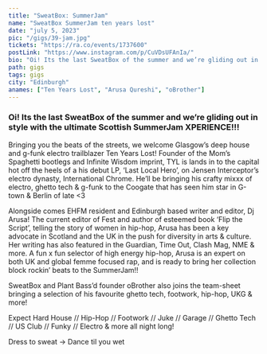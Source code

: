 ---
title: "SweatBox: SummerJam"
name: "SweatBox SummerJam ten years lost"
date: "july 5, 2023"
pic: "/gigs/39-jam.jpg"
tickets: "https://ra.co/events/1737600"
postLink: "https://www.instagram.com/p/CuVDsUFAnIa/"
bio: "Oi! Its the last SweatBox of the summer and we’re gliding out in style with the ultimate Scottish SummerJam XPERIENCE!!!"
path: gigs
tags: gigs
city: "Edinburgh"
anames: ["Ten Years Lost", "Arusa Qureshi", "oBrother"]
---

### Oi! Its the last SweatBox of the summer and we’re gliding out in style with the ultimate Scottish SummerJam XPERIENCE!!!

Bringing you the beats of the streets, we welcome Glasgow’s deep house and g-funk electro trailblazer Ten Years Lost!
Founder of the Mom’s Spaghetti bootlegs and Infinite Wisdom imprint, TYL is lands in to the capital hot off the heels of a his debut LP, ‘Last Local Hero’, on Jensen Interceptor’s electro dynasty, International Chrome.
He’ll be bringing his crafty mixxx of electro, ghetto tech & g-funk to the Coogate that has seen him star in G-town & Berlin of late \<3

Alongside comes EHFM resident and Edinburgh based writer and editor, Dj Arusa! The current editor of Fest and author of esteemed book ‘Flip the Script’, telling the story of women in hip-hop, Arusa has been a key advocate in Scotland and the UK in the push for diversity in arts & culture. Her writing has also featured in the Guardian, Time Out, Clash Mag, NME & more.
A fun x fun selector of high energy hip-hop, Arusa is an expert on both UK and global femme focused rap, and is ready to bring her collection block rockin’ beats to the SummerJam!!

SweatBox and Plant Bass’d founder oBrother also joins the team-sheet bringing a selection of his favourite ghetto tech, footwork, hip-hop, UKG & more!

Expect Hard House // Hip-Hop // Footwork // Juke // Garage // Ghetto Tech // US Club // Funky // Electro & more all night long!

Dress to sweat -> Dance til you wet
